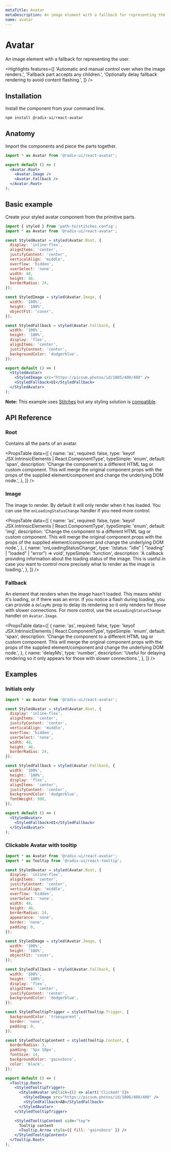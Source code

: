 ```yaml
---
metaTitle: Avatar
metaDescription: An image element with a fallback for representing the user.
name: avatar
---
```


# Avatar

<Description>
  An image element with a fallback for representing the user.
</Description>

<Highlights
  features={[
    'Automatic and manual control over when the image renders.',
    'Fallback part accepts any children.',
    'Optionally delay fallback rendering to avoid content flashing.',
  ]}
/>

## Installation

Install the component from your command line.

```bash
npm install @radix-ui/react-avatar
```

## Anatomy

Import the components and piece the parts together.

```jsx
import * as Avatar from '@radix-ui/react-avatar';

export default () => (
  <Avatar.Root>
    <Avatar.Image />
    <Avatar.Fallback />
  </Avatar.Root>
);
```

## Basic example

Create your styled avatar component from the primitive parts.

```jsx
import { styled } from 'path-to/stitches.config';
import * as Avatar from '@radix-ui/react-avatar';

const StyledAvatar = styled(Avatar.Root, {
  display: 'inline-flex',
  alignItems: 'center',
  justifyContent: 'center',
  verticalAlign: 'middle',
  overflow: 'hidden',
  userSelect: 'none',
  width: 48,
  height: 48,
  borderRadius: 24,
});

const StyledImage = styled(Avatar.Image, {
  width: '100%',
  height: '100%',
  objectFit: 'cover',
});

const StyledFallback = styled(Avatar.Fallback, {
  width: '100%',
  height: '100%',
  display: 'flex',
  alignItems: 'center',
  justifyContent: 'center',
  backgroundColor: 'dodgerblue',
});

export default () => (
  <StyledAvatar>
    <StyledImage src="https://picsum.photos/id/1005/400/400" />
    <StyledFallback>UI</StyledFallback>
  </StyledAvatar>
);
```

<Note>

**Note:** This example uses [Stitches](https://stitches.dev) but any styling solution is [compatible](/primitives/docs/overview/styling).

</Note>

## API Reference

### Root

Contains all the parts of an avatar.

<PropsTable
  data={[
    {
      name: 'as',
      required: false,
      type: 'keyof JSX.IntrinsicElements | React.ComponentType<any>',
      typeSimple: 'enum',
      default: 'span',
      description:
        'Change the component to a different HTML tag or custom component. This will merge the original component props with the props of the supplied element/component and change the underlying DOM node.',
    },
  ]}
/>

### Image

The image to render. By default it will only render when it has loaded. You can use the `onLoadingStatusChange` handler if you need more control.

<PropsTable
  data={[
    {
      name: 'as',
      required: false,
      type: 'keyof JSX.IntrinsicElements | React.ComponentType<any>',
      typeSimple: 'enum',
      default: 'img',
      description:
        'Change the component to a different HTML tag or custom component. This will merge the original component props with the props of the supplied element/component and change the underlying DOM node.',
    },
    {
      name: 'onLoadingStatusChange',
      type:
        '(status: "idle" | "loading" | "loaded" | "error") => void',
      typeSimple: 'function',
      description:
        'A callback providing information about the loading status of the image. This is useful in case you want to control more precisely what to render as the image is loading.',
    },
  ]}
/>

### Fallback

An element that renders when the image hasn't loaded. This means whilst it's loading, or if there was an error. If you notice a flash during loading, you can provide a `delayMs` prop to delay its rendering so it only renders for those with slower connections. For more control, use the `onLoadingStatusChange` handler on `Avatar.Image`.

<PropsTable
  data={[
    {
      name: 'as',
      required: false,
      type: 'keyof JSX.IntrinsicElements | React.ComponentType<any>',
      typeSimple: 'enum',
      default: 'span',
      description:
        'Change the component to a different HTML tag or custom component. This will merge the original component props with the props of the supplied element/component and change the underlying DOM node.',
    },
    {
      name: 'delayMs',
      type: 'number',
      description:
        'Useful for delaying rendering so it only appears for those with slower connections.',
    },
  ]}
/>

## Examples

### Initials only

```jsx
import * as Avatar from '@radix-ui/react-avatar';

const StyledAvatar = styled(Avatar.Root, {
  display: 'inline-flex',
  alignItems: 'center',
  justifyContent: 'center',
  verticalAlign: 'middle',
  overflow: 'hidden',
  userSelect: 'none',
  width: 48,
  height: 48,
  borderRadius: 24,
});

const StyledFallback = styled(Avatar.Fallback, {
  width: '100%',
  height: '100%',
  display: 'flex',
  alignItems: 'center',
  justifyContent: 'center',
  backgroundColor: 'dodgerblue',
  fontWeight: 500,
});

export default () => (
  <StyledAvatar>
    <StyledFallback>UI</StyledFallback>
  </StyledAvatar>
);
```

### Clickable Avatar with tooltip

```jsx
import * as Avatar from '@radix-ui/react-avatar';
import * as Tooltip from '@radix-ui/react-tooltip';

const StyledAvatar = styled(Avatar.Root, {
  display: 'inline-flex',
  alignItems: 'center',
  justifyContent: 'center',
  verticalAlign: 'middle',
  overflow: 'hidden',
  userSelect: 'none',
  width: 48,
  height: 48,
  borderRadius: 24,
  appearance: 'none',
  border: 'none',
  padding: 0,
});

const StyledImage = styled(Avatar.Image, {
  width: '100%',
  height: '100%',
  objectFit: 'cover',
});

const StyledFallback = styled(Avatar.Fallback, {
  width: '100%',
  height: '100%',
  display: 'flex',
  alignItems: 'center',
  justifyContent: 'center',
  backgroundColor: 'dodgerblue',
});

const StyledTooltipTrigger = styled(Tooltip.Trigger, {
  backgroundColor: 'transparent',
  border: 'none',
  padding: 0,
});

const StyledTooltipContent = styled(Tooltip.Content, {
  borderRadius: 3,
  padding: '5px 10px',
  fontSize: 14,
  backgroundColor: 'gainsboro',
  color: 'black',
});

export default () => (
  <Tooltip.Root>
    <StyledTooltipTrigger>
      <StyledAvatar onClick={() => alert('Clicked!')}>
        <StyledImage src="https://picsum.photos/id/1006/400/400" />
        <StyledFallback>AB</StyledFallback>
      </StyledAvatar>
    </StyledTooltipTrigger>

    <StyledTooltipContent side="top">
      Tooltip content
      <Tooltip.Arrow style={{ fill: 'gainsboro' }} />
    </StyledTooltipContent>
  </Tooltip.Root>
);
```
